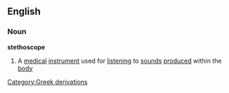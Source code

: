 ==English==
===Noun===
{{wikipedia}}
'''stethoscope'''
#A [[medical]] [[instrument]] used for [[listen]]ing to [[sound]]s [[produce]]d within the [[body]]
[[Category:Greek derivations]]